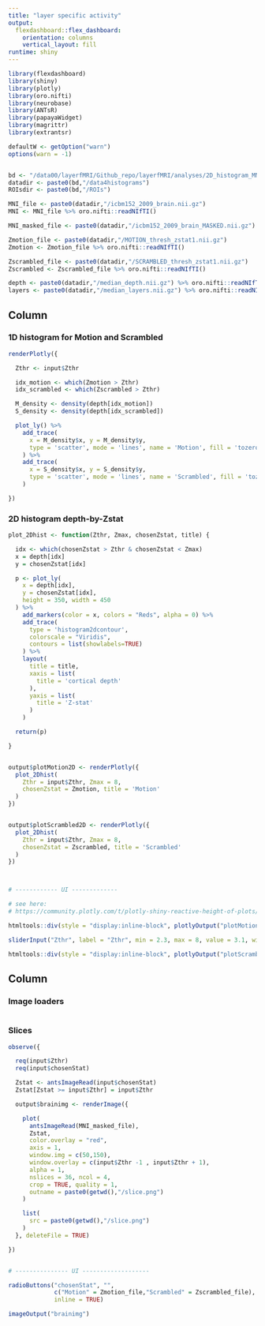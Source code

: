 ```yaml
---
title: "layer specific activity"
output: 
  flexdashboard::flex_dashboard:
    orientation: columns
    vertical_layout: fill
runtime: shiny
---
```



```r
library(flexdashboard)
library(shiny)
library(plotly)
library(oro.nifti)
library(neurobase)
library(ANTsR)
library(papayaWidget)
library(magrittr)
library(extrantsr)

defaultW <- getOption("warn") 
options(warn = -1) 


bd <- "/data00/layerfMRI/Github_repo/layerfMRI/analyses/2D_histogram_MNI"
datadir <- paste0(bd,"/data4histograms")
ROIsdir <- paste0(bd,"/ROIs")

MNI_file <- paste0(datadir,"/icbm152_2009_brain.nii.gz") 
MNI <- MNI_file %>% oro.nifti::readNIfTI()

MNI_masked_file <- paste0(datadir,"/icbm152_2009_brain_MASKED.nii.gz")

Zmotion_file <- paste0(datadir,"/MOTION_thresh_zstat1.nii.gz") 
Zmotion <- Zmotion_file %>% oro.nifti::readNIfTI()

Zscrambled_file <- paste0(datadir,"/SCRAMBLED_thresh_zstat1.nii.gz") 
Zscrambled <- Zscrambled_file %>% oro.nifti::readNIfTI()

depth <- paste0(datadir,"/median_depth.nii.gz") %>% oro.nifti::readNIfTI()
layers <- paste0(datadir,"/median_layers.nii.gz") %>% oro.nifti::readNIfTI()

```



Column {data-width=400}
-------------------------------------
    
### 1D histogram for Motion and Scrambled {data-height=300}
    
```r

renderPlotly({

  Zthr <- input$Zthr

  idx_motion <- which(Zmotion > Zthr)
  idx_scrambled <- which(Zscrambled > Zthr)

  M_density <- density(depth[idx_motion])
  S_density <- density(depth[idx_scrambled])

  plot_ly() %>%
    add_trace(
      x = M_density$x, y = M_density$y,
      type = 'scatter', mode = 'lines', name = 'Motion', fill = 'tozeroy'
    ) %>%
    add_trace(
      x = S_density$x, y = S_density$y,
      type = 'scatter', mode = 'lines', name = 'Scrambled', fill = 'tozeroy'
    )

})

```
   
   
### 2D histogram depth-by-Zstat {data-height=700}
    
```r

plot_2Dhist <- function(Zthr, Zmax, chosenZstat, title) {

  idx <- which(chosenZstat > Zthr & chosenZstat < Zmax)
  x = depth[idx]
  y = chosenZstat[idx]

  p <- plot_ly(
    x = depth[idx],
    y = chosenZstat[idx],
    height = 350, width = 450 
  ) %>%
    add_markers(color = x, colors = "Reds", alpha = 0) %>%
    add_trace(
      type = 'histogram2dcontour',
      colorscale = "Viridis",
      contours = list(showlabels=TRUE)
    ) %>%
    layout(
      title = title,
      xaxis = list(
        title = 'cortical depth'
      ),
      yaxis = list(
        title = 'Z-stat'
      )
    )

  return(p)

}


output$plotMotion2D <- renderPlotly({
  plot_2Dhist(
    Zthr = input$Zthr, Zmax = 8,
    chosenZstat = Zmotion, title = 'Motion'
  )
})


output$plotScrambled2D <- renderPlotly({
  plot_2Dhist(
    Zthr = input$Zthr, Zmax = 8,
    chosenZstat = Zscrambled, title = 'Scrambled'
  )
})



# ------------ UI -------------

# see here:
# https://community.plotly.com/t/plotly-shiny-reactive-height-of-plots/1503/3

htmltools::div(style = "display:inline-block", plotlyOutput("plotMotion2D"))

sliderInput("Zthr", label = "Zthr", min = 2.3, max = 8, value = 3.1, width = "100%")

htmltools::div(style = "display:inline-block", plotlyOutput("plotScrambled2D"))


```
   
   
Column {data-width=600}
-------------------------------------
   
### Image loaders {data-height=200}

```r
```   
 
### Slices {data-height=800}
    
```r

observe({

  req(input$Zthr)
  req(input$chosenStat)

  Zstat <- antsImageRead(input$chosenStat)
  Zstat[Zstat >= input$Zthr] = input$Zthr

  output$brainimg <- renderImage({

    plot(
      antsImageRead(MNI_masked_file),
      Zstat,
      color.overlay = "red",
      axis = 1,
      window.img = c(50,150),
      window.overlay = c(input$Zthr -1 , input$Zthr + 1),
      alpha = 1,
      nslices = 36, ncol = 4,
      crop = TRUE, quality = 1,
      outname = paste0(getwd(),"/slice.png")
    )

    list(
      src = paste0(getwd(),"/slice.png")
    )
  }, deleteFile = TRUE)

})


# --------------- UI -------------------

radioButtons("chosenStat", "",
             c("Motion" = Zmotion_file,"Scrambled" = Zscrambled_file),
             inline = TRUE)

imageOutput("brainimg")



```

























